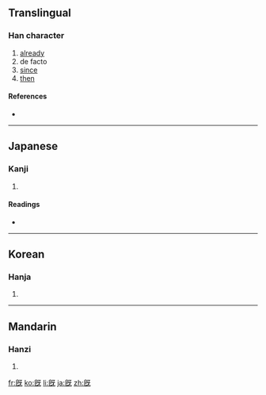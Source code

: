 ==Translingual==

===Han character===
{{Han char|rn=71|rad=无|as=07|sn=11|four=|canj=竹心一女山 (HPMVU)}}

# [[already]]
# de facto
# [[since]]
# [[then]]

====References====
* {{Han ref|kx=0485.300|dkj=13724|dj=0848.060|hdz=21148.050|uh=65E3|ud=26083}}

----

==Japanese==

===Kanji===
{{ja-kanji|grade=|rs=无07}}

# {{defn|Japanese}}

====Readings====
* {{ja-readings|on=[[き]] (ki)|kun=[[つきる]] (tsukiru), [[すでに]] (sudeni)}}

----

==Korean==

===Hanja===
{{ko-hanja|hangeul=기|eumhun=|rv=gi|mr=ki|y=ki}}

# {{defn|Korean}}

----

==Mandarin==

===Hanzi===
{{cmn-hanzi|pin=[[jì]] ([[ji4]]), [[xì]] ([[xi4]])|wg=chi<sup>4</sup>, hsi<sup>4</sup>}}

# {{defn|Mandarin}}

[[fr:旣]]
[[ko:旣]]
[[li:旣]]
[[ja:旣]]
[[zh:旣]]
